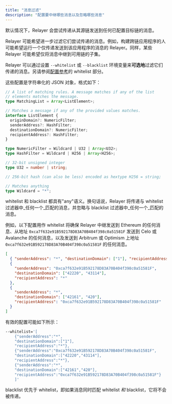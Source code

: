 ```yaml
---
title: "消息过滤"
description: "配置要中继哪些消息以及忽略哪些消息"
---
```


默认情况下，Relayer 会尝试传递从其源链发送到任何已配置目标链的消息。

Relayer 可能希望进一步过滤它们尝试传递的消息。例如，构建跨链应用程序的人可能希望运行一个仅传递发送到该应用程序的消息的 Relayer。同样，某些 Relayer 可能希望仅将消息中继到可用链的子集。

Relayer 可以通过设置 `--whitelist` 或 `--blacklist` 环境变量来**可选地**过滤它们传递的消息。另请参阅[配置参考](/zh/docs/operate/config/config-reference)的 whitelist 部分。

这些配置是字符串化的 JSON 对象，格式如下：

```typescript
// A list of matching rules. A message matches if any of the list
// elements matches the message.
type MatchingList = Array<ListElement>;

// Matches a message if any of the provided values matches.
interface ListElement {
  originDomain?: NumericFilter;
  senderAddress?: HashFilter;
  destinationDomain?: NumericFilter;
  recipientAddress?: HashFilter;
}

type NumericFilter = Wildcard | U32 | Array<U32>;
type HashFilter = Wildcard | H256 | Array<H256>;

// 32-bit unsigned integer
type U32 = number | string;

// 256-bit hash (can also be less) encoded as hextype H256 = string;

// Matches anything
type Wildcard = "*";
```

whitelist 和 blacklist 都具有"any"语义。换句话说，Relayer 将传递与 whitelist 过滤器中_任何一个_匹配的消息，并忽略与 blacklist 过滤器中_任何一个_匹配的消息。

例如，以下配置用作 whitelist 将确保 Relayer 中继发送到 Ethereum 的任何消息、从地址 `0xca7f632e91B592178D83A70B404f398c0a51581F` 发送到 Celo 或 Avalanche 的任何消息，以及发送到 Arbitrum 或 Optimism 上地址 `0xca7f632e91B592178D83A70B404f398c0a51581F` 的任何消息。

```json
[
  { "senderAddress": "*", "destinationDomain": ["1"], "recipientAddress": "*" },
  {
    "senderAddress": "0xca7f632e91B592178D83A70B404f398c0a51581F",
    "destinationDomain": ["42220", "43114"],
    "recipientAddress": "*"
  },
  {
    "senderAddress": "*",
    "destinationDomain": ["42161", "420"],
    "recipientAddress": "0xca7f632e91B592178D83A70B404f398c0a51581F"
  }
]
```

有效的配置可能如下所示：

```bash
--whitelist='[
    {"senderAddress":"*",
    "destinationDomain":["1"],
    "recipientAddress":"*"},
    {"senderAddress":"0xca7f632e91B592178D83A70B404f398c0a51581F",
    "destinationDomain":["42220","43114"],
    "recipientAddress":"*"},
    {"senderAddress":"*",
    "destinationDomain":["42161","420"],
    "recipientAddress":"0xca7f632e91B592178D83A70B404f398c0a51581F"}
    ]'
```

blacklist 优先于 whitelist，即如果消息同时匹配 whitelist _和_ blacklist，它将不会被传递。
